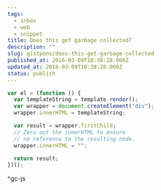 ```yaml
---
tags:
  - inbox
  - web
  - snippet
title: Does this get garbage collected?
description: ""
slug: gistpens/does-this-get-garbage-collected
published_at: 2016-03-09T10:38:28.000Z
updated_at: 2016-03-09T10:38:28.000Z
status: publish
---
```

```js title="gc.js"
var el = (function () {
  var templateString = template.render();
  var wrapper = document.createElement("div");
  wrapper.innerHTML = templateString;

  var result = wrapper.firstChild;
  // Zero out the innerHTML to ensure
  // no reference to the resulting node.
  wrapper.innerHTML = "";

  return result;
})();
```

^gc-js
